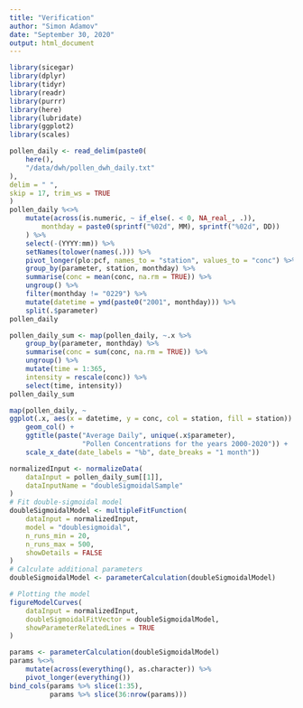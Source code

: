 ```yaml
---
title: "Verification"
author: "Simon Adamov"
date: "September 30, 2020"
output: html_document
---
```


```r
library(sicegar)
library(dplyr)
library(tidyr)
library(readr)
library(purrr)
library(here)
library(lubridate)
library(ggplot2)
library(scales)

```

```r
pollen_daily <- read_delim(paste0(
    here(),
    "/data/dwh/pollen_dwh_daily.txt"
),
delim = " ",
skip = 17, trim_ws = TRUE
)
pollen_daily %<>%
    mutate(across(is.numeric, ~ if_else(. < 0, NA_real_, .)),
        monthday = paste0(sprintf("%02d", MM), sprintf("%02d", DD))
    ) %>%
    select(-(YYYY:mm)) %>%
    setNames(tolower(names(.))) %>%
    pivot_longer(plo:pcf, names_to = "station", values_to = "conc") %>%
    group_by(parameter, station, monthday) %>%
    summarise(conc = mean(conc, na.rm = TRUE)) %>%
    ungroup() %>%
    filter(monthday != "0229") %>%
    mutate(datetime = ymd(paste0("2001", monthday))) %>%
    split(.$parameter)
pollen_daily
```
```r
pollen_daily_sum <- map(pollen_daily, ~.x %>%
    group_by(parameter, monthday) %>%
    summarise(conc = sum(conc, na.rm = TRUE)) %>%
    ungroup() %>%
    mutate(time = 1:365,
    intensity = rescale(conc)) %>%
    select(time, intensity))
pollen_daily_sum
```
```r
map(pollen_daily, ~
ggplot(.x, aes(x = datetime, y = conc, col = station, fill = station)) +
    geom_col() +
    ggtitle(paste("Average Daily", unique(.x$parameter),
                  "Pollen Concentrations for the years 2000-2020")) +
    scale_x_date(date_labels = "%b", date_breaks = "1 month"))
```
```r
normalizedInput <- normalizeData(
    dataInput = pollen_daily_sum[[1]],
    dataInputName = "doubleSigmoidalSample"
)
# Fit double-sigmoidal model
doubleSigmoidalModel <- multipleFitFunction(
    dataInput = normalizedInput,
    model = "doublesigmoidal",
    n_runs_min = 20,
    n_runs_max = 500,
    showDetails = FALSE
)
# Calculate additional parameters
doubleSigmoidalModel <- parameterCalculation(doubleSigmoidalModel)

# Plotting the model
figureModelCurves(
    dataInput = normalizedInput,
    doubleSigmoidalFitVector = doubleSigmoidalModel,
    showParameterRelatedLines = TRUE
)
```
```r
params <- parameterCalculation(doubleSigmoidalModel)
params %<>% 
    mutate(across(everything(), as.character)) %>%
    pivot_longer(everything())
bind_cols(params %>% slice(1:35),
          params %>% slice(36:nrow(params)))
```